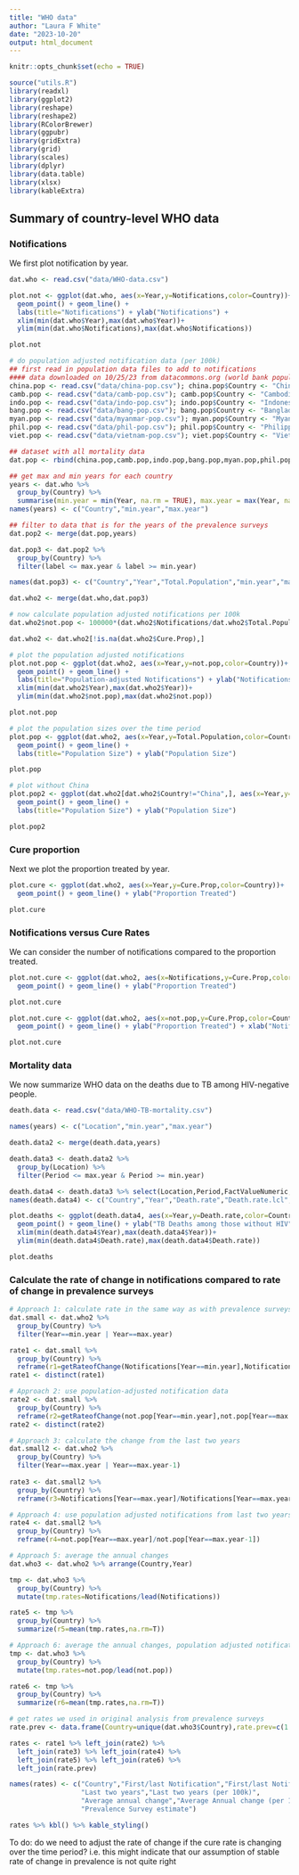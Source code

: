 ```yaml
---
title: "WHO data"
author: "Laura F White"
date: "2023-10-20"
output: html_document
---
```


```r
knitr::opts_chunk$set(echo = TRUE)
```

```r
source("utils.R")
library(readxl)
library(ggplot2)
library(reshape)
library(reshape2)
library(RColorBrewer)
library(ggpubr)
library(gridExtra)
library(grid)
library(scales)
library(dplyr)
library(data.table)
library(xlsx)
library(kableExtra)
```

## Summary of country-level WHO data

### Notifications
We first plot notification by year.

```r
dat.who <- read.csv("data/WHO-data.csv")

plot.not <- ggplot(dat.who, aes(x=Year,y=Notifications,color=Country))+
  geom_point() + geom_line() +
  labs(title="Notifications") + ylab("Notifications") +
  xlim(min(dat.who$Year),max(dat.who$Year))+
  ylim(min(dat.who$Notifications),max(dat.who$Notifications))

plot.not

# do population adjusted notification data (per 100k)
## first read in population data files to add to notifications
#### data downloaded on 10/25/23 from datacommons.org (world bank population estimates)
china.pop <- read.csv("data/china-pop.csv"); china.pop$Country <- "China"
camb.pop <- read.csv("data/camb-pop.csv"); camb.pop$Country <- "Cambodia"
indo.pop <- read.csv("data/indo-pop.csv"); indo.pop$Country <- "Indonesia"
bang.pop <- read.csv("data/bang-pop.csv"); bang.pop$Country <- "Bangladesh"
myan.pop <- read.csv("data/myanmar-pop.csv"); myan.pop$Country <- "Myanmar"
phil.pop <- read.csv("data/phil-pop.csv"); phil.pop$Country <- "Philippines"
viet.pop <- read.csv("data/vietnam-pop.csv"); viet.pop$Country <- "Viet Nam"

## dataset with all mortality data
dat.pop <- rbind(china.pop,camb.pop,indo.pop,bang.pop,myan.pop,phil.pop,viet.pop)

## get max and min years for each country
years <- dat.who %>%
  group_by(Country) %>%
  summarise(min.year = min(Year, na.rm = TRUE), max.year = max(Year, na.rm = TRUE)) 
names(years) <- c("Country","min.year","max.year")

## filter to data that is for the years of the prevalence surveys
dat.pop2 <- merge(dat.pop,years)

dat.pop3 <- dat.pop2 %>% 
  group_by(Country) %>%
  filter(label <= max.year & label >= min.year)

names(dat.pop3) <- c("Country","Year","Total.Population","min.year","max.year")

dat.who2 <- merge(dat.who,dat.pop3)

# now calculate population adjusted notifications per 100k
dat.who2$not.pop <- 100000*(dat.who2$Notifications/dat.who2$Total.Population)

dat.who2 <- dat.who2[!is.na(dat.who2$Cure.Prop),]

# plot the population adjusted notifications
plot.not.pop <- ggplot(dat.who2, aes(x=Year,y=not.pop,color=Country))+
  geom_point() + geom_line() +
  labs(title="Population-adjusted Notifications") + ylab("Notifications (per 100k)") +
  xlim(min(dat.who2$Year),max(dat.who2$Year))+
  ylim(min(dat.who2$not.pop),max(dat.who2$not.pop))

plot.not.pop

# plot the population sizes over the time period
plot.pop <- ggplot(dat.who2, aes(x=Year,y=Total.Population,color=Country))+
  geom_point() + geom_line() +
  labs(title="Population Size") + ylab("Population Size") 

plot.pop

# plot without China
plot.pop2 <- ggplot(dat.who2[dat.who2$Country!="China",], aes(x=Year,y=Total.Population,color=Country))+
  geom_point() + geom_line() +
  labs(title="Population Size") + ylab("Population Size") 

plot.pop2


```

### Cure proportion

Next we plot the proportion treated by year.

```r
plot.cure <- ggplot(dat.who2, aes(x=Year,y=Cure.Prop,color=Country))+
  geom_point() + geom_line() + ylab("Proportion Treated")

plot.cure
```

### Notifications versus Cure Rates

We can consider the number of notifications compared to the proportion treated.

```r
plot.not.cure <- ggplot(dat.who2, aes(x=Notifications,y=Cure.Prop,color=Country))+
  geom_point() + geom_line() + ylab("Proportion Treated") 

plot.not.cure
```

```r
plot.not.cure <- ggplot(dat.who2, aes(x=not.pop,y=Cure.Prop,color=Country))+
  geom_point() + geom_line() + ylab("Proportion Treated") + xlab("Notification rate (per 100k)")

plot.not.cure
```

### Mortality data

We now summarize WHO data on the deaths due to TB among HIV-negative people.

```r
death.data <- read.csv("data/WHO-TB-mortality.csv")

names(years) <- c("Location","min.year","max.year")

death.data2 <- merge(death.data,years)

death.data3 <- death.data2 %>% 
  group_by(Location) %>%
  filter(Period <= max.year & Period >= min.year)

death.data4 <- death.data3 %>% select(Location,Period,FactValueNumeric,FactValueNumericLow,FactValueNumericHigh)
names(death.data4) <- c("Country","Year","Death.rate","Death.rate.lcl","Death.rate.ucl")

plot.deaths <- ggplot(death.data4, aes(x=Year,y=Death.rate,color=Country))+
  geom_point() + geom_line() + ylab("TB Deaths among those without HIV") +
  xlim(min(death.data4$Year),max(death.data4$Year))+
  ylim(min(death.data4$Death.rate),max(death.data4$Death.rate))

plot.deaths

```

### Calculate the rate of change in notifications compared to rate of change in prevalence surveys

```r
# Approach 1: calculate rate in the same way as with prevalence surveys (just use first and last notification)
dat.small <- dat.who2 %>% 
  group_by(Country) %>%
  filter(Year==min.year | Year==max.year) 

rate1 <- dat.small %>%
  group_by(Country) %>%
  reframe(r1=getRateofChange(Notifications[Year==min.year],Notifications[Year==max.year],min.year,max.year))
rate1 <- distinct(rate1)

# Approach 2: use population-adjusted notification data
rate2 <- dat.small %>%
  group_by(Country) %>%
  reframe(r2=getRateofChange(not.pop[Year==min.year],not.pop[Year==max.year],min.year,max.year))
rate2 <- distinct(rate2)

# Approach 3: calculate the change from the last two years
dat.small2 <- dat.who2 %>%
  group_by(Country) %>%
  filter(Year==max.year | Year==max.year-1)
  
rate3 <- dat.small2 %>%
  group_by(Country) %>%
  reframe(r3=Notifications[Year==max.year]/Notifications[Year==max.year-1])

# Approach 4: use population adjusted notifications from last two years
rate4 <- dat.small2 %>%
  group_by(Country) %>%
  reframe(r4=not.pop[Year==max.year]/not.pop[Year==max.year-1])

# Approach 5: average the annual changes
dat.who3 <- dat.who2 %>% arrange(Country,Year)

tmp <- dat.who3 %>%
  group_by(Country) %>%
  mutate(tmp.rates=Notifications/lead(Notifications))

rate5 <- tmp %>%
  group_by(Country) %>%
  summarize(r5=mean(tmp.rates,na.rm=T))

# Approach 6: average the annual changes, population adjusted notifications
tmp <- dat.who3 %>%
  group_by(Country) %>%
  mutate(tmp.rates=not.pop/lead(not.pop))

rate6 <- tmp %>%
  group_by(Country) %>%
  summarize(r6=mean(tmp.rates,na.rm=T))

# get rates we used in original analysis from prevalence surveys
rate.prev <- data.frame(Country=unique(dat.who3$Country),rate.prev=c(1.05,0.93,0.96,1.04,0.91,0.99,0.96))

rates <- rate1 %>% left_join(rate2) %>%
  left_join(rate3) %>% left_join(rate4) %>%
  left_join(rate5) %>% left_join(rate6) %>%
  left_join(rate.prev)

names(rates) <- c("Country","First/last Notification","First/last Notification (per 100k)",
                  "Last two years","Last two years (per 100k)",
                  "Average annual change","Average Annual change (per 100k)",
                  "Prevalence Survey estimate")

rates %>% kbl() %>% kable_styling()
```

To do:
do we need to adjust the rate of change if the cure rate is changing over the time period? i.e. this might indicate that our assumption of stable rate of change in prevalence is not quite right
